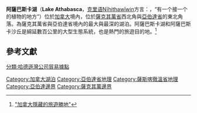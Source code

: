 {{Link style|time=2015-12-11T04:12:29+00:00}}
{{noteTA
|1=zh-cn:萨斯喀彻温; zh-tw:薩克其萬; zh-hk:薩斯喀徹溫
|2=zh-cn:艾伯塔; zh-tw:亞伯達; zh-hk:艾伯塔
}}
{{Infobox lake
 |lake_name = 阿薩巴斯卡湖
 |image_lake = Lake Athabasca, Canada.jpg
 |caption_lake = 阿薩巴斯卡湖[[假色|假色]]衛星照片([[NASA|NASA]])
 |image_bathymetry =
 |caption_bathymetry =
 |location = [[薩斯喀徹溫|薩斯喀徹溫]][[:en:Division_No._18,_Saskatchewan|第18行政區]]<br />[[艾伯塔|艾伯塔]][[Wood_Buffalo,_Alberta|Wood Buffalo]]
 |coords = {{coord|59|16|N|109|27|W|type:waterbody_region:CA_scale:2500000|display=inline,title}}
 |type =
 |inflow = [[阿萨巴斯卡河|阿萨巴斯卡河]]、威廉河、Macfarlane River、Colin River、[[皮斯河|皮斯河]]、[[丰迪拉克河|丰迪拉克河]](Mackenzie River)
 |outflow = [[Rivière_des_Rochers|Rivière des Rochers]]、[[奴河|奴河]]
 |catchment = {{convert|274540|km2|sqmi|abbr=on}}
 |basin_countries = {{CAN}}
 |length = {{convert|283|km|mi|abbr=on}}
 |width = {{convert|50|km|mi|abbr=on}}
 |area = {{convert|7850|km2|sqmi|abbr=on}}<ref name=canatlas/>
 |depth = {{convert|20|m|ft|abbr=on}}
 |max-depth = {{convert|124|m|ft|abbr=on}}
 |volume = {{convert|204|km3|mi3|abbr=on}}
 |shore = ~{{convert|1900|km|mi|abbr=on}}
 |elevation = {{convert|213|m|ft|abbr=on}}
 |islands =
 |cities = [[奇普懷恩堡|奇普懷恩堡]]、[[鈾城|鈾城]]、[[卡姆賽爾波蒂奇|卡姆賽爾波蒂奇]]
 |reference =<ref name=canatlas>{{Cite web| url= http://atlas.nrcan.gc.ca/site/english/learningresources/facts/lakes.html | title=Lakes of Canada | author=Atlas of Canada | authorlink=Atlas of Canada |publisher=[[Natural_Resources_Canada|Natural Resources Canada]] |date=2004-04-05 |accessdate=2007-05-01}}</ref>
}}
'''阿薩巴斯卡湖'''（'''Lake Athabasca'''，[[克里语|克里语]]Nīhithawīwin方言：{{Lang|cwd|'''aðapaskāw'''}}，“有一个接一个的植物的地方”）位於[[加拿大|加拿大]]境內，位於[[薩克其萬省|薩克其萬省]]西北角與[[亞伯達省|亞伯達省]]的東北角落。為薩克其萬省與亞伯達省境內的最大與最深的湖泊。阿薩巴斯卡湖和阿薩巴斯卡沙丘是綿延數百公里的大型生態系統，也是熱門的旅遊目的地。<ref>[https://www.canada-visa-online.org/zh-CN/加拿大十大隐藏宝石/ "加拿大隱藏的旅遊勝地"]</ref>

== 參考文獻 ==
{{reflist}}

{{Authority control}}
{{DEFAULTSORT:Athabasca}}
[[Category:加拿大湖泊|Category:加拿大湖泊]]
[[Category:亞伯達省地理|Category:亞伯達省地理]]
[[Category:薩斯喀徹溫省地理|Category:薩斯喀徹溫省地理]]
[[Category:亞伯達邊界|Category:亞伯達邊界]]
[[Category:薩克其萬邊界|Category:薩克其萬邊界]]
[[分類:哈德遜灣公司貿易據點|分類:哈德遜灣公司貿易據點]]